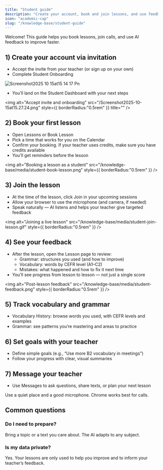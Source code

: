 ```yaml
---
title: "Student guide"
description: "Create your account, book and join lessons, and use feedback to improve faster"
icon: "academic-cap"
slug: "/knowledge-base/student-guide"
---
```


Welcome! This guide helps you book lessons, join calls, and use AI feedback to improve faster.

## 1) Create your account via invitation

- Accept the invite from your teacher (or sign up on your own)
- Complete Student Onboarding

![Screenshot2025 10 15at15 14 17 Pn](/images/Screenshot2025-10-15at15.14.17.png)

- You’ll land on the Student Dashboard with your next steps

<img
  alt="Accept invite and onboarding"
  src="/Screenshot2025-10-15at15.27.24.png"
  style={{ borderRadius:"0.5rem" }}
  title=""
/>

## 2) Book your first lesson

- Open Lessons or Book Lesson
- Pick a time that works for you on the Calendar
- Confirm your booking. If your teacher uses credits, make sure you have credits available
- You’ll get reminders before the lesson

<img
  alt="Booking a lesson as a student"
  src="/knowledge-base/media/student-book-lesson.png"
  style={{ borderRadius:"0.5rem" }}
/>

## 3) Join the lesson

- At the time of the lesson, click Join in your upcoming sessions
- Allow your browser to use the microphone (and camera, if needed)
- Speak naturally — AI listens and helps your teacher give targeted feedback

<img
  alt="Joining a live lesson"
  src="/knowledge-base/media/student-join-lesson.gif"
  style={{ borderRadius:"0.5rem" }}
/>

## 4) See your feedback

- After the lesson, open the Lesson page to review:
  - Grammar: structures you used (and how to improve)
  - Vocabulary: words by CEFR level (A1–C2)
  - Mistakes: what happened and how to fix it next time
- You’ll see progress from lesson to lesson — not just a single score

<img
  alt="Post-lesson feedback"
  src="/knowledge-base/media/student-feedback.png"
  style={{ borderRadius:"0.5rem" }}
/>

## 5) Track vocabulary and grammar

- Vocabulary History: browse words you used, with CEFR levels and examples
- Grammar: see patterns you’re mastering and areas to practice

## 6) Set goals with your teacher

- Define simple goals (e.g., “Use more B2 vocabulary in meetings”)
- Follow your progress with clear, visual summaries

## 7) Message your teacher

- Use Messages to ask questions, share texts, or plan your next lesson

<Tip>
  Use a quiet place and a good microphone. Chrome works best for calls.
</Tip>

## Common questions

### Do I need to prepare?

Bring a topic or a text you care about. The AI adapts to any subject.

### Is my data private?

Yes. Your lessons are only used to help you improve and to inform your teacher’s feedback.